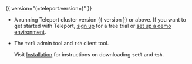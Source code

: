 {{ version="(=teleport.version=)" }}

- A running Teleport cluster version {{ version }} or above. If you want to get started with Teleport, [sign
  up](https://goteleport.com/signup) for a free trial or [set up a demo
  environment](../index.mdx).

- The `tctl` admin tool and `tsh` client tool.

  Visit [Installation](../get-started/download-install/installation.mdx) for instructions on downloading
  `tctl` and `tsh`.
